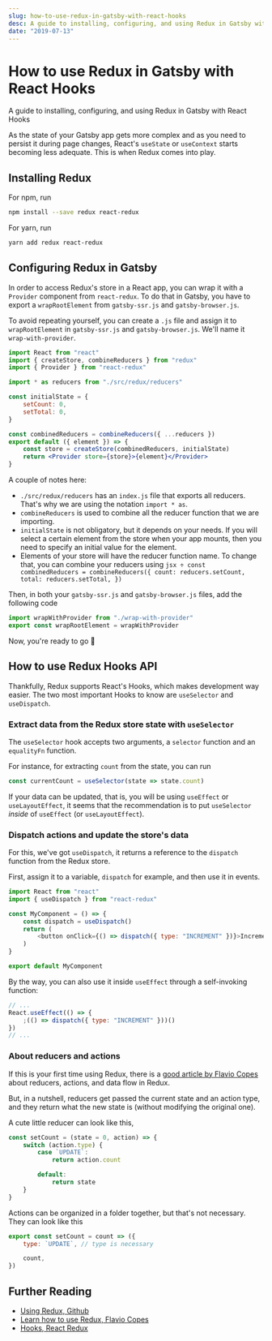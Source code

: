 ```yaml
---
slug: how-to-use-redux-in-gatsby-with-react-hooks
desc: A guide to installing, configuring, and using Redux in Gatsby with React Hooks.
date: "2019-07-13"
---
```


# How to use Redux in Gatsby with React Hooks

<p className="desc">
A guide to installing, configuring, and using Redux in Gatsby with React Hooks
</p>

As the state of your Gatsby app gets more complex and as you need to persist it during page changes, React's `useState` or `useContext` starts becoming less adequate. This is when Redux comes into play.

## Installing Redux

For npm, run

```sh
npm install --save redux react-redux
```

For yarn, run

```sh
yarn add redux react-redux
```

## Configuring Redux in Gatsby

In order to access Redux's store in a React app, you can wrap it with a `Provider` component from `react-redux`. To do that in Gatsby, you have to export a `wrapRootElement` from `gatsby-ssr.js` and `gatsby-browser.js`.

To avoid repeating yourself, you can create a `.js` file and assign it to `wrapRootElement` in `gatsby-ssr.js` and `gatsby-browser.js`. We'll name it `wrap-with-provider`.

```jsx
import React from "react"
import { createStore, combineReducers } from "redux"
import { Provider } from "react-redux"

import * as reducers from "./src/redux/reducers"

const initialState = {
	setCount: 0,
	setTotal: 0,
}

const combinedReducers = combineReducers({ ...reducers })
export default ({ element }) => {
	const store = createStore(combinedReducers, initialState)
	return <Provider store={store}>{element}</Provider>
}
```

A couple of notes here:

- `./src/redux/reducers` has an `index.js` file that exports all reducers. That's why we are using the notation `import * as`.
- `combineReducers` is used to combine all the reducer function that we are importing.
- `initialState` is not obligatory, but it depends on your needs. If you will select a certain element from the store when your app mounts, then you need to specify an initial value for the element.
- Elements of your store will have the reducer function name. To change that, you can combine your reducers using
  `jsx ÷ const combinedReducers = combineReducers({ count: reducers.setCount, total: reducers.setTotal, })`

Then, in both your `gatsby-ssr.js` and `gatsby-browser.js` files, add the following code

```js
import wrapWithProvider from "./wrap-with-provider"
export const wrapRootElement = wrapWithProvider
```

Now, you're ready to go 🎉

## How to use Redux Hooks API

Thankfully, Redux supports React's Hooks, which makes development way easier. The two most important Hooks to know are `useSelector` and `useDispatch`.

### Extract data from the Redux store state with `useSelector`

The `useSelector` hook accepts two arguments, a `selector` function and an `equalityFn` function.

For instance, for extracting `count` from the state, you can run

```js
const currentCount = useSelector(state => state.count)
```

If your data can be updated, that is, you will be using `useEffect` or `useLayoutEffect`, it seems that the recommendation is to put `useSelector` _inside_ of `useEffect` (or `useLayoutEffect`).

### Dispatch actions and update the store's data

For this, we've got `useDispatch`, it returns a reference to the `dispatch` function from the Redux store.

First, assign it to a variable, `dispatch` for example, and then use it in events.

```js
import React from "react"
import { useDispatch } from "react-redux"

const MyComponent = () => {
	const dispatch = useDispatch()
	return (
		<button onClick={() => dispatch({ type: "INCREMENT" })}>Increment</button>
	)
}

export default MyComponent
```

By the way, you can also use it inside `useEffect` through a self-invoking function:

```jsx
// ...
React.useEffect(() => {
	;(() => dispatch({ type: "INCREMENT" }))()
})
// ...
```

### About reducers and actions

If this is your first time using Redux, there is a [good article by Flavio Copes](https://flaviocopes.com/redux/) about reducers, actions, and data flow in Redux.

But, in a nutshell, reducers get passed the current state and an action type, and they return what the new state is (without modifying the original one).

A cute little reducer can look like this,

```js
const setCount = (state = 0, action) => {
	switch (action.type) {
		case `UPDATE`:
			return action.count

		default:
			return state
	}
}
```

Actions can be organized in a folder together, but that's not necessary. They can look like this

```js
export const setCount = count => ({
	type: `UPDATE`, // type is necessary

	count,
})
```

## Further Reading

- [Using Redux, Github](https://github.com/gatsbyjs/gatsby/tree/master/examples/using-redux)
- [Learn how to use Redux, Flavio Copes](https://flaviocopes.com/redux/)
- [Hooks, React Redux](https://react-redux.js.org/next/api/hooks)
